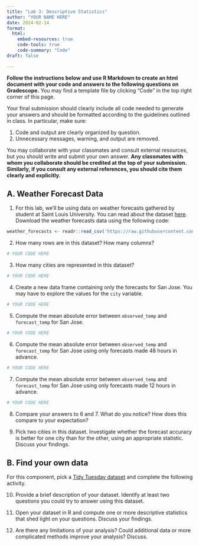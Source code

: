 ```yaml
---
title: "Lab 3: Descriptive Statistics"
author: "YOUR NAME HERE"
date: 2024-02-14
format: 
  html:
    embed-resources: true
    code-tools: true
    code-summary: "Code"
draft: false

---
```


**Follow the instructions below and use R Markdown to create an html document with your code and answers to the following questions on Gradescope.** You may find a template file by clicking "Code" in the top right corner of this page.

Your final submission should clearly include all code needed to generate your answers and should be formatted according to the guidelines outlined in class. In particular, make sure:

1. Code and output are clearly organized by question.
2. Unnecessary messages, warning, and output are removed.

You may collaborate with your classmates and consult external resources, but you should write and submit your own answer. **Any classmates with whom you collaborate should be credited at the top of your submission. Similarly, if you consult any external references, you should cite them clearly and explicitly.**

## A. Weather Forecast Data

1.  For this lab, we'll be using data on weather forecasts gathered by student at Saint Louis University. You can read about the dataset [here](https://github.com/rfordatascience/tidytuesday/tree/master/data/2022/2022-12-20). Download the weather forecasts data using the following code:

```r
weather_forecasts <- readr::read_csv('https://raw.githubusercontent.com/rfordatascience/tidytuesday/master/data/2022/2022-12-20/weather_forecasts.csv')
```

2.  How many rows are in this dataset? How many columns?

```r
# YOUR CODE HERE
```

<!--# YOUR ANSWER/EXPLANATION HERE -->

3.  How many cities are represented in this dataset?

```r
# YOUR CODE HERE
```

<!--# YOUR ANSWER/EXPLANATION HERE -->

4.  Create a new data frame containing only the forecasts for San Jose. You may have to explore the values for the `city` variable.

```r
# YOUR CODE HERE
```

<!--# YOUR ANSWER/EXPLANATION HERE -->

5. Compute the mean absolute error between `observed_temp` and `forecast_temp` for San Jose.

```r
# YOUR CODE HERE
```

<!--# YOUR ANSWER/EXPLANATION HERE -->

6. Compute the mean absolute error between `observed_temp` and `forecast_temp` for San Jose using only forecasts made 48 hours in advance.

```r
# YOUR CODE HERE
```

<!--# YOUR ANSWER/EXPLANATION HERE -->

7. Compute the mean absolute error between `observed_temp` and `forecast_temp` for San Jose using only forecasts made 12 hours in advance.

```r
# YOUR CODE HERE
```

<!--# YOUR ANSWER/EXPLANATION HERE -->

8. Compare your answers to 6 and 7. What do you notice? How does this compare to your expectation?

<!--# YOUR ANSWER/EXPLANATION HERE -->

9. Pick two cities in this dataset. Investigate whether the forecast accuracy is better for one city than for the other, using an appropriate statistic. Discuss your findings.

<!--# YOUR ANSWER/EXPLANATION HERE -->

## B. Find your own data

For this component, pick a [Tidy Tuesday dataset](https://github.com/rfordatascience/tidytuesday/tree/master/data/2023) and complete the following activity.

10. Provide a brief description of your dataset. Identify at least two questions you could try to answer using this dataset.

<!--# YOUR ANSWER/EXPLANATION HERE -->

11. Open your dataset in R and compute one or more descriptive statistics that shed light on your questions. Discuss your findings.

<!--# YOUR ANSWER/EXPLANATION HERE -->

12. Are there any limitations of your analysis? Could additional data or more complicated methods improve your analysis? Discuss.

<!--# YOUR ANSWER/EXPLANATION HERE -->
